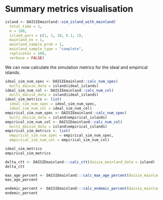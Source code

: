 # Summary metrics visualisation

```r
island <- DAISIEmainland::sim_island_with_mainland(
  total_time = 1,
  m = 100,
  island_pars = c(1, 1, 10, 0.1, 1),
  mainland_ex = 1,
  mainland_sample_prob = 1,
  mainland_sample_type = "complete",
  replicates = 100,
  verbose = FALSE)
```

We can now calculate the simulation metrics for the ideal and empirical islands.

```r
ideal_sim_num_spec <- DAISIEmainland::calc_num_spec(
  multi_daisie_data = island$ideal_islands)
ideal_sim_num_col <- DAISIEmainland::calc_num_col(
  multi_daisie_data = island$ideal_islands)
ideal_sim_metrics <- list(
  ideal_sim_num_spec = ideal_sim_num_spec,
  ideal_sim_num_col = ideal_sim_num_col)
empirical_sim_num_spec <- DAISIEmainland::calc_num_spec(
  multi_daisie_data = island$empirical_islands)
empirical_sim_num_col <- DAISIEmainland::calc_num_col(
  multi_daisie_data = island$empirical_islands)
empirical_sim_metrics <- list(
  empirical_sim_num_spec = empirical_sim_num_spec,
  empirical_sim_num_col = empirical_sim_num_col)

ideal_sim_metrics
empirical_sim_metrics
```

```r
delta_ctt <- DAISIEmainland:::calc_ctt(daisie_mainland_data = island)
delta_ctt
```

```r
max_age_percent <- DAISIEmainland:::calc_max_age_percent(daisie_mainland_data = island)
max_age_percent
```

```r
endemic_percent <- DAISIEmainland:::calc_endemic_percent(daisie_mainland_data = island)
endemic_percent
```
